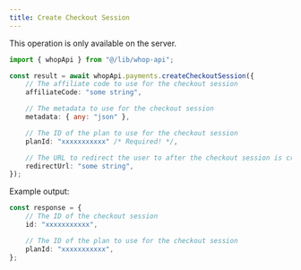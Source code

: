 ```yaml
---
title: Create Checkout Session
---
```

<Note>This operation is only available on the server.</Note>
```typescript
import { whopApi } from "@/lib/whop-api";

const result = await whopApi.payments.createCheckoutSession({
	// The affiliate code to use for the checkout session
	affiliateCode: "some string",

	// The metadata to use for the checkout session
	metadata: { any: "json" },

	// The ID of the plan to use for the checkout session
	planId: "xxxxxxxxxxx" /* Required! */,

	// The URL to redirect the user to after the checkout session is created
	redirectUrl: "some string",
});

```

Example output:

```typescript
const response = {
	// The ID of the checkout session
	id: "xxxxxxxxxxx",

	// The ID of the plan to use for the checkout session
	planId: "xxxxxxxxxxx",
};

```
